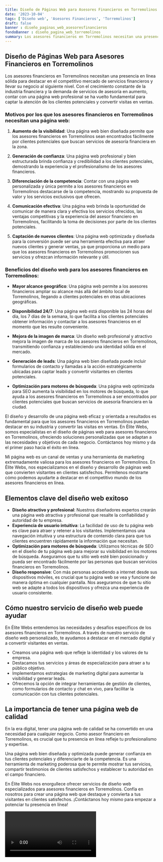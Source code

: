 ```yaml
---
title: Diseño de Páginas Web para Asesores Financieros en Torremolinos
date: '2023-10-04'
tags: ['Diseño web', 'Asesores Financieros', 'Torremolinos']
draft: false
banner : diseño_paginas_web_asesoresfinancieros
fondoBanner : diseño_pagina_web_torremolinos
summary: Los asesores financieros en Torremolinos necesitan una presencia en línea sólida para destacar en el competitivo mercado de servicios financieros y llevar su negocio al siguiente nivel. Con el crecimiento constante de la industria financiera y la demanda de servicios de asesoría en aumento, contar con una página web profesional se ha vuelto fundamental para captar la atención de los clientes potenciales y convertir visitas en ventas.
---
```


## Diseño de Páginas Web para Asesores Financieros en Torremolinos

Los asesores financieros en Torremolinos necesitan una presencia en línea sólida para destacar en el competitivo mercado de servicios financieros y llevar su negocio al siguiente nivel. Con el crecimiento constante de la industria financiera y la demanda de servicios de asesoría en aumento, contar con una página web profesional se ha vuelto fundamental para captar la atención de los clientes potenciales y convertir visitas en ventas.

### Motivos por los que los asesores financieros en Torremolinos necesitan una página web:

1. **Aumento de la visibilidad**: Una página web bien diseñada permite que los asesores financieros en Torremolinos sean encontrados fácilmente por clientes potenciales que buscan servicios de asesoría financiera en la zona.

2. **Generación de confianza**: Una página web profesional y bien estructurada brinda confianza y credibilidad a los clientes potenciales, demostrando la experiencia y el profesionalismo de los asesores financieros.

3. **Diferenciación de la competencia**: Contar con una página web personalizada y única permite a los asesores financieros en Torremolinos destacarse de la competencia, mostrando su propuesta de valor y los servicios exclusivos que ofrecen.

4. **Comunicación efectiva**: Una página web brinda la oportunidad de comunicar de manera clara y efectiva los servicios ofrecidos, las ventajas competitivas y la experiencia del asesor financiero en Torremolinos, facilitando la toma de decisiones por parte de los clientes potenciales.

5. **Captación de nuevos clientes**: Una página web optimizada y diseñada para la conversión puede ser una herramienta efectiva para atraer nuevos clientes y generar ventas, ya que proporciona un medio para que los asesores financieros en Torremolinos promocionen sus servicios y ofrezcan información relevante y útil.

### Beneficios del diseño web para los asesores financieros en Torremolinos:

- **Mayor alcance geográfico**: Una página web permite a los asesores financieros ampliar su alcance más allá del ámbito local de Torremolinos, llegando a clientes potenciales en otras ubicaciones geográficas.

- **Disponibilidad 24/7**: Una página web está disponible las 24 horas del día, los 7 días de la semana, lo que facilita a los clientes potenciales obtener información y contactar a los asesores financieros en el momento que les resulte conveniente.

- **Mejora de la imagen de marca**: Un diseño web profesional y atractivo mejora la imagen de marca de los asesores financieros en Torremolinos, transmitiendo confianza y estableciendo una identidad sólida en el mercado.

- **Generación de leads**: Una página web bien diseñada puede incluir formularios de contacto y llamadas a la acción estratégicamente ubicadas para captar leads y convertir visitantes en clientes potenciales.

- **Optimización para motores de búsqueda**: Una página web optimizada para SEO aumenta la visibilidad en los motores de búsqueda, lo que ayuda a los asesores financieros en Torremolinos a ser encontrados por clientes potenciales que buscan servicios de asesoría financiera en la ciudad.

El diseño y desarrollo de una página web eficaz y orientada a resultados es fundamental para que los asesores financieros en Torremolinos puedan destacar en su industria y convertir las visitas en ventas. En Élite Webs, somos especialistas en el diseño de páginas web para asesores financieros en Torremolinos, ofreciendo soluciones personalizadas que se adaptan a las necesidades y objetivos de cada negocio. Contáctanos hoy mismo y da el primer paso hacia el éxito en línea.

<GifSeo />

<Cta />

Mi página web es un canal de ventas y una herramienta de marketing extremadamente valiosa para los asesores financieros en Torremolinos. En Élite Webs, nos especializamos en el diseño y desarrollo de páginas web que convierten visitantes en clientes satisfechos. Permítenos mostrarte cómo podemos ayudarte a destacar en el competitivo mundo de los asesores financieros en línea.

## Elementos clave del diseño web exitoso

- **Diseño atractivo y profesional**: Nuestros diseñadores expertos crearán una página web atractiva y profesional que resalte la confiabilidad y autoridad de tu empresa.
- **Experiencia de usuario intuitiva**: La facilidad de uso de tu página web es clave para atraer y retener a los visitantes. Implementamos una navegación intuitiva y una estructura de contenido clara para que tus clientes encuentren rápidamente la información que necesitan.
- **Optimización para motores de búsqueda**: Utilizamos técnicas de SEO en el diseño de tu página web para mejorar su visibilidad en los motores de búsqueda. Aseguramos que tu sitio web esté bien posicionado y pueda ser encontrado fácilmente por las personas que buscan servicios financieros en Torremolinos.
- **Diseño responsive**: Con más personas accediendo a internet desde sus dispositivos móviles, es crucial que tu página web se vea y funcione de manera óptima en cualquier pantalla. Nos aseguramos de que tu sitio web se adapte a todos los dispositivos y ofrezca una experiencia de usuario consistente.

## Cómo nuestro servicio de diseño web puede ayudar

En Élite Webs entendemos las necesidades y desafíos específicos de los asesores financieros en Torremolinos. A través de nuestro servicio de diseño web personalizado, te ayudamos a destacar en el mercado digital y a convertir visitantes en ventas.

- Creamos una página web que refleje la identidad y los valores de tu empresa.
- Destacamos tus servicios y áreas de especialización para atraer a tu público objetivo.
- Implementamos estrategias de marketing digital para aumentar la visibilidad y generar leads.
- Ofrecemos la opción de integrar herramientas de gestión de clientes, como formularios de contacto y chat en vivo, para facilitar la comunicación con tus clientes potenciales.

## La importancia de tener una página web de calidad

En la era digital, tener una página web de calidad se ha convertido en una necesidad para cualquier negocio. Como asesor financiero en Torremolinos, es crucial que tu presencia en línea refleje tu profesionalismo y expertise.

Una página web bien diseñada y optimizada puede generar confianza en tus clientes potenciales y diferenciarte de la competencia. Es una herramienta de marketing poderosa que te permite mostrar tus servicios, compartir testimonios de clientes satisfechos y establecer tu autoridad en el campo financiero.

En Élite Webs nos enorgullece ofrecer servicios de diseño web especializados para asesores financieros en Torremolinos. Confía en nosotros para crear una página web que destaque y convierta a tus visitantes en clientes satisfechos. ¡Contáctanos hoy mismo para empezar a potenciar tu presencia en línea!

<Video />

<CtaBot job='Asesores Financieros' city='Torremolinos'/>

<Gmaps query='Torremolinos+españa+maps' />